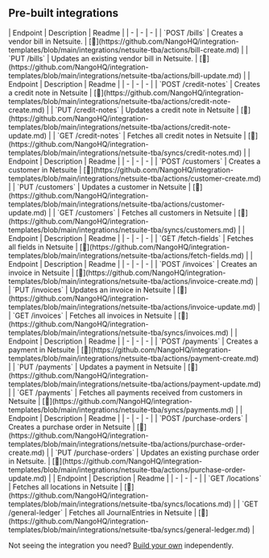 
## Pre-built integrations

<AccordionGroup>


<Accordion title="Bills">
| Endpoint | Description | Readme |
| - | - | - |
| `POST /bills` | Creates a vendor bill in Netsuite. | [🔗](https://github.com/NangoHQ/integration-templates/blob/main/integrations/netsuite-tba/actions/bill-create.md) |
| `PUT /bills` | Updates an existing vendor bill in Netsuite. | [🔗](https://github.com/NangoHQ/integration-templates/blob/main/integrations/netsuite-tba/actions/bill-update.md) |
</Accordion>


<Accordion title="Credit Notes">
| Endpoint | Description | Readme |
| - | - | - |
| `POST /credit-notes` | Creates a credit note in Netsuite | [🔗](https://github.com/NangoHQ/integration-templates/blob/main/integrations/netsuite-tba/actions/credit-note-create.md) |
| `PUT /credit-notes` | Updates a credit note in Netsuite | [🔗](https://github.com/NangoHQ/integration-templates/blob/main/integrations/netsuite-tba/actions/credit-note-update.md) |
| `GET /credit-notes` | Fetches all credit notes in Netsuite | [🔗](https://github.com/NangoHQ/integration-templates/blob/main/integrations/netsuite-tba/syncs/credit-notes.md) |
</Accordion>


<Accordion title="Customers">
| Endpoint | Description | Readme |
| - | - | - |
| `POST /customers` | Creates a customer in Netsuite | [🔗](https://github.com/NangoHQ/integration-templates/blob/main/integrations/netsuite-tba/actions/customer-create.md) |
| `PUT /customers` | Updates a customer in Netsuite | [🔗](https://github.com/NangoHQ/integration-templates/blob/main/integrations/netsuite-tba/actions/customer-update.md) |
| `GET /customers` | Fetches all customers in Netsuite | [🔗](https://github.com/NangoHQ/integration-templates/blob/main/integrations/netsuite-tba/syncs/customers.md) |
</Accordion>


<Accordion title="Fields">
| Endpoint | Description | Readme |
| - | - | - |
| `GET /fetch-fields` | Fetches all fields in Netsuite | [🔗](https://github.com/NangoHQ/integration-templates/blob/main/integrations/netsuite-tba/actions/fetch-fields.md) |
</Accordion>


<Accordion title="Invoices">
| Endpoint | Description | Readme |
| - | - | - |
| `POST /invoices` | Creates an invoice in Netsuite | [🔗](https://github.com/NangoHQ/integration-templates/blob/main/integrations/netsuite-tba/actions/invoice-create.md) |
| `PUT /invoices` | Updates an invoice in Netsuite | [🔗](https://github.com/NangoHQ/integration-templates/blob/main/integrations/netsuite-tba/actions/invoice-update.md) |
| `GET /invoices` | Fetches all invoices in Netsuite | [🔗](https://github.com/NangoHQ/integration-templates/blob/main/integrations/netsuite-tba/syncs/invoices.md) |
</Accordion>


<Accordion title="Payments">
| Endpoint | Description | Readme |
| - | - | - |
| `POST /payments` | Creates a payment in Netsuite | [🔗](https://github.com/NangoHQ/integration-templates/blob/main/integrations/netsuite-tba/actions/payment-create.md) |
| `PUT /payments` | Updates a payment in Netsuite | [🔗](https://github.com/NangoHQ/integration-templates/blob/main/integrations/netsuite-tba/actions/payment-update.md) |
| `GET /payments` | Fetches all payments received from customers in Netsuite | [🔗](https://github.com/NangoHQ/integration-templates/blob/main/integrations/netsuite-tba/syncs/payments.md) |
</Accordion>


<Accordion title="Purchase Orders">
| Endpoint | Description | Readme |
| - | - | - |
| `POST /purchase-orders` | Creates a purchase order in Netsuite | [🔗](https://github.com/NangoHQ/integration-templates/blob/main/integrations/netsuite-tba/actions/purchase-order-create.md) |
| `PUT /purchase-orders` | Updates an existing purchase order in Netsuite. | [🔗](https://github.com/NangoHQ/integration-templates/blob/main/integrations/netsuite-tba/actions/purchase-order-update.md) |
</Accordion>


<Accordion title="Others">
| Endpoint | Description | Readme |
| - | - | - |
| `GET /locations` | Fetches all locations in Netsuite | [🔗](https://github.com/NangoHQ/integration-templates/blob/main/integrations/netsuite-tba/syncs/locations.md) |
| `GET /general-ledger` | Fetches all JournalEntries in Netsuite | [🔗](https://github.com/NangoHQ/integration-templates/blob/main/integrations/netsuite-tba/syncs/general-ledger.md) |
</Accordion>

</AccordionGroup>

<Tip>Not seeing the integration you need? [Build your own](https://docs.nango.dev/guides/platform/functions) independently.</Tip>
